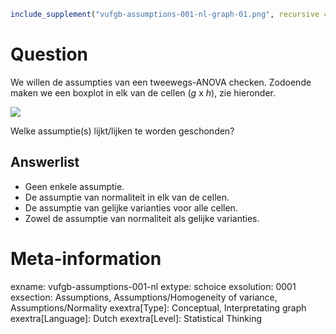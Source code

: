 ```r
include_supplement("vufgb-assumptions-001-nl-graph-01.png", recursive = TRUE)
```

Question
========

We willen de assumpties van een tweewegs-ANOVA checken. Zodoende maken we een boxplot in elk van de cellen (*g* x *h*), zie hieronder.

![](vufgb-assumptions-001-nl-graph-01.png)

Welke assumptie(s) lijkt/lijken te worden geschonden?
  
Answerlist
----------
* Geen enkele assumptie.
* De assumptie van normaliteit in elk van de cellen.
* De assumptie van gelijke varianties voor alle cellen.
* Zowel de assumptie van normaliteit als gelijke varianties.

Meta-information
================
exname: vufgb-assumptions-001-nl
extype: schoice
exsolution: 0001
exsection: Assumptions, Assumptions/Homogeneity of variance, Assumptions/Normality
exextra[Type]: Conceptual, Interpretating graph
exextra[Language]: Dutch
exextra[Level]: Statistical Thinking